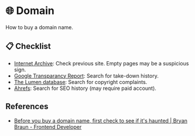 # 🌐 Domain

How to buy a domain name.

## 📋 Checklist

- [Internet Archive](https://archive.org/): Check previous site. Empty pages may be a suspicious sign.
- [Google Transparancy Report](https://transparencyreport.google.com/copyright/explore?copyright_data_exploration=q:;ce:domain): Search for take-down history.
- [The Lumen database](https://lumendatabase.org/): Search for copyright complaints.
- [Ahrefs](https://ahrefs.com/): Search for SEO history (may require paid account).

## References

- [Before you buy a domain name, first check to see if it's haunted | Bryan Braun - Frontend Developer](https://www.bryanbraun.com/2024/10/25/before-you-buy-a-domain-name-first-check-to-see-if-its-haunted/)
